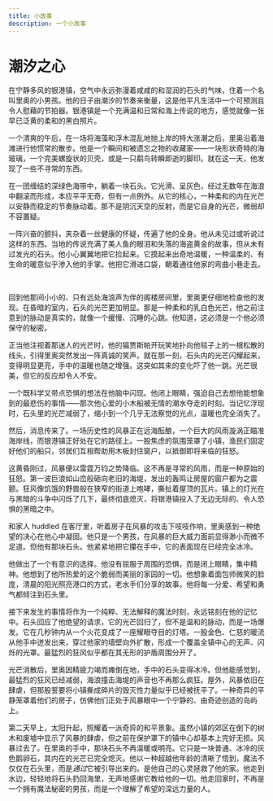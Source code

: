 ```yaml
---
title: 小故事
description: 一个小故事
---
```


# 潮汐之心

在宁静多风的银港镇，空气中永远弥漫着咸咸的和湿润的石头的气味，住着一个名叫里奥的小男孩。他的日子由潮汐的节奏来衡量，这是他平凡生活中一个可预测且令人慰藉的节拍器。银港镇是一个充满温和日常和海上传说的地方，感觉就像一张早已泛黄的柔和的黑白照片。

一个清爽的午后，在一场将海藻和浮木混乱地抛上岸的特大涨潮之后，里奥沿着海滩进行他惯常的散步。他是一个瞬间和被遗忘之物的收藏家——一块形状奇特的海玻璃，一个完美螺旋状的贝壳，或是一只鹬鸟转瞬即逝的脚印。就在这一天，他发现了一些不寻常的东西。

在一团缠结的深绿色海带中，躺着一块石头。它光滑、呈灰色，经过无数年在海浪中翻滚而形成，本应平平无奇，但有一点例外。从它的核心，一种柔和的内在光芒以安静而稳定的节奏脉动着。那不是阴沉天空的反射，而是它自身的光芒，微弱却不容置疑。

一阵兴奋的颤抖，夹杂着一丝健康的怀疑，传遍了他的全身。他从未见过或听说过这样的东西。当地的传说充满了美人鱼的眼泪和失落的海盗黄金的故事，但从未有过发光的石头。他小心翼翼地把它捡起来。它摸起来出奇地温暖，一种温柔的、有生命的暖意似乎渗入他的手掌。他把它滑进口袋，朝着通往他家的弯曲小巷走去。

<br />

回到他那间小小的、只有远处海浪声为伴的阁楼房间里，里奥更仔细地检查他的发现。在昏暗的室内，石头的光芒更加明显。那是一种柔和的乳白色光芒，他之前注意到的脉动是真实的，就像一个缓慢、沉睡的心跳。他知道，这必须是一个他必须保守的秘密。

正当他注视着那迷人的光芒时，他的猫贾斯帕开玩笑地扑向他毯子上的一根松散的线头，引得里奥突然发出一阵真诚的笑声。就在那一刻，石头内的光芒闪耀起来，变得明显更亮，手中的温暖也随之增强。这突如其来的变化吓了他一跳。光芒很美，但它的反应却令人不安。

一个既科学又带点恐惧的想法在他脑中闪现。他闭上眼睛，强迫自己去想他能想象到的最悲伤的事情——那次他心爱的小木船被无情的潮水夺走的时刻。当记忆浮现时，石头里的光芒减弱了，缩小到一个几乎无法察觉的光点，温暖也完全消失了。

然后，消息传来了。一场历史性的风暴正在远海酝酿，一个巨大的风雨漩涡正瞄准海岸线，而银港镇正好处在它的路径上。一股焦虑的氛围笼罩了小镇，渔民们固定好他们的船只，邻居们互相帮助用木板封住窗户，以抵御即将来临的狂怒。

这黄昏刚过，风暴便以雷霆万钧之势降临。这不再是寻常的风雨，而是一种原始的狂怒。第一波巨浪如山峦般砸向老旧的海堤，发出的轰鸣让房屋的窗户都为之震颤。狂风像饥饿的野兽般在狭窄的街道上咆哮，撕扯着屋顶的瓦片。镇上的灯光在与黑暗的斗争中闪烁了几下，最终彻底熄灭，将银港镇投入了无边无际的、令人恐惧的黑暗之中。

和家人 huddled 在客厅里，听着房子在风暴的攻击下吱吱作响，里奥感到一种绝望的决心在他心中凝固。他只是一个男孩，在风暴的巨大威力面前显得渺小而微不足道。但他有那块石头。他紧紧地把它攥在手中，它的表面现在已经完全冰冷。

他做出了一个有意识的选择。他没有屈服于周围的恐惧，而是闭上眼睛，集中精神。他想到了他所热爱的这个脆弱而美丽的家园的一切。他想象着面包师微笑的脸庞，清晨的阳光照亮港口的方式，老水手们分享的故事。他将每一分爱、希望和勇气都倾注到石头里。

接下来发生的事情将作为一个纯粹、无法解释的魔法时刻，永远铭刻在他的记忆中。石头回应了他绝望的请求，它的光芒回归了，但不是温和的脉动，而是一场爆发。它在几秒钟内从一个火花变成了一座耀眼夺目的灯塔。一股金色、仁慈的暖流从他手中迸发出来，穿过他家的墙壁向外扩散，形成一个覆盖全镇中心的无声、闪烁的光罩。最猛烈的狂风似乎都在其无形的护盾周围分开了。

光芒消散后，里奥因精疲力竭而瘫倒在地，手中的石头变得冰冷。但他能感觉到，最猛烈的狂风已经减弱，海浪撞击海堤的声音也不再那么疯狂。屋外，风暴依旧在肆虐，但那股誓要将小镇撕成碎片的毁灭性力量似乎已经被抚平了。一种奇异的平静笼罩着他们的房子，仿佛他们正处于风暴眼中一个宁静的、由奇迹创造的岛屿上。

第二天早上，太阳升起，照耀着一派奇异的和平景象。虽然小镇的郊区在倒下的树木和废墟中显示了风暴的肆虐，但之前在保护罩下的镇中心却基本上完好无损。风暴过去了。在里奥的手中，那块石头不再温暖或明亮。它只是一块普通、冰冷的灰色鹅卵石，其内在的光芒已完全熄灭。他以一种超越他年龄的清晰了悟到，魔法不仅仅在石头里，而是*通过*它被引导出来的。是他自己的心灵拯救了他的家。他走到水边，轻轻地将石头扔回海里，无声地感谢它教给他的一切。他走回家时，不再是一个拥有魔法秘密的男孩，而是一个理解了希望的深远力量的人。